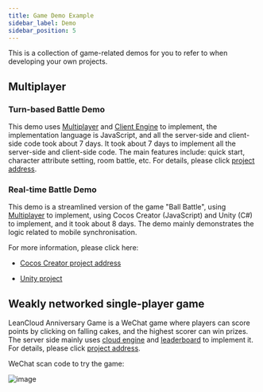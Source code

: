```yaml
---
title: Game Demo Example
sidebar_label: Demo
sidebar_position: 5
---
```


This is a collection of game-related demos for you to refer to when developing your own projects.

## Multiplayer

### Turn-based Battle Demo

This demo uses [Multiplayer](/sdk/multiplayer/features/) and [Client Engine](/sdk/multiplayer/client-engine/) to implement, the implementation language is JavaScript, and all the server-side and client-side code took about 7 days. It took about 7 days to implement all the server-side and client-side code. The main features include: quick start, character attribute setting, room battle, etc. For details, please click [project address](https://github.com/leancloud/multiplayer-turn-based-game-demo).

### Real-time Battle Demo

This demo is a streamlined version of the game "Ball Battle", using [Multiplayer](/sdk/multiplayer/features/) to implement, using Cocos Creator (JavaScript) and Unity (C#) to implement, and it took about 8 days. The demo mainly demonstrates the logic related to mobile synchronisation.

For more information, please click here:

- [Cocos Creator project address](https://github.com/onerain88/BallBattle)

- [Unity project](https://github.com/onerain88/BallBattle-Unity)

## Weakly networked single-player game

LeanCloud Anniversary Game is a WeChat game where players can score points by clicking on falling cakes, and the highest scorer can win prizes. The server side mainly uses [cloud engine](/sdk/engine/overview/) and [leaderboard](/sdk/leaderboard/features/) to implement it. For details, please click [project address](https://github.com/leancloud/LeanCloudBirthday).

WeChat scan code to try the game:

![image](/img/client-engine/leancloud-birthday-game.jpg)